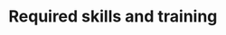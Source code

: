 # Required skills and training

<!--
Description of the basic knowledge and skills that the user of the protocol must have in order to be able to perform the protocol in an appropriate manner.
If necessary, reference can be made to specific courses.
-->

